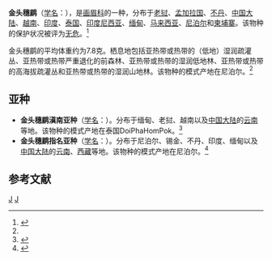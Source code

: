 {{Speciesbox
| taxon = Stachyridopsis chrysaea
| image = Golden Babbler - Bhutan.jpg
| status = LC | status_system = IUCN3.1
| binomial_authority = {{link-en|爱德华·布莱思|Edward Blyth|Blyth}}, 1844<ref name='id3536'>{{cite web| url =http://www.bioinfo.cn/db05/BjdwSpecies.php?action=view&id=3536| title =金头穗鹛| work =《中国动物物种编目数据库》| publisher =中国科学院微生物研究所| author =中国科学院动物研究所| accessdate =2009-04-04| deadurl =yes| archiveurl =https://web.archive.org/web/20160305033640/http://www.bioinfo.cn/db05/BjdwSpecies.php?action=view&id=3536| archivedate =2016-03-05}}</ref>
| range_map = 
}}

'''金头穗鹛'''（[[学名|学名]]：{{lang|la|''Stachyridopsis chrysaea''}}），是[[画眉科|画眉科]]的一种，分布于[[老挝|老挝]]、[[孟加拉国|孟加拉国]]、[[不丹|不丹]]、[[中国大陆|中国大陆]]、[[越南|越南]]、[[印度|印度]]、[[泰国|泰国]]、[[印度尼西亚|印度尼西亚]]、[[缅甸|缅甸]]、[[马来西亚|马来西亚]]、[[尼泊尔|尼泊尔]]和[[柬埔寨|柬埔寨]]。该物种的保护状况被评为[[无危|无危]]。<ref>{{cite web|url=http://www.birdlife.org/datazone/speciesfactsheet.php?id=7911&m=0|title=Stachyris chrysaea|publisher=[[国际鸟盟|BirdLife.org]]|accessdate=2011-06-27}}</ref>

金头穗鹛的平均体重约为7.8克。栖息地包括亚热带或热带的（低地）湿润疏灌丛、亚热带或热带严重退化的前森林、亚热带或热带的湿润低地林、亚热带或热带的高海拔疏灌丛和亚热带或热带的湿润山地林。该物种的模式产地在尼泊尔。<ref name='id3536'/>

==亚种==
*'''金头穗鹛滇南亚种'''（[[学名|学名]]：{{lang|la|''Stachyridopsis chrysaea aurata''}}）。分布于缅甸、老挝、越南以及[[中国大陆|中国大陆]]的[[云南|云南]]等地。该物种的模式产地在泰国DoiPhaHomPok。<ref name='id3537'>{{cite web| url =http://www.bioinfo.cn/db05/BjdwSpecies.php?action=view&id=3537| title =金头穗鹛滇南亚种| work =《中国动物物种编目数据库》| publisher =中国科学院微生物研究所| author =中国科学院动物研究所| accessdate =2009-04-04| deadurl =yes| archiveurl =https://web.archive.org/web/20160305054235/http://www.bioinfo.cn/db05/BjdwSpecies.php?action=view&id=3537| archivedate =2016-03-05}}</ref>
*'''金头穗鹛指名亚种'''（[[学名|学名]]：{{lang|la|''Stachyridopsis chrysaea chrydaea''}}）。分布于尼泊尔、锡金、不丹、印度、缅甸以及[[中国大陆|中国大陆]]的[[云南|云南]]、[[西藏|西藏]]等地。该物种的模式产地在尼泊尔。<ref name='id3538'>{{cite web| url =http://www.bioinfo.cn/db05/BjdwSpecies.php?action=view&id=3538| title =金头穗鹛指名亚种| work =《中国动物物种编目数据库》| publisher =中国科学院微生物研究所| author =中国科学院动物研究所| accessdate =2009-04-04| deadurl =yes| archiveurl =https://web.archive.org/web/20160305063208/http://www.bioinfo.cn/db05/BjdwSpecies.php?action=view&id=3538| archivedate =2016-03-05}}</ref>

== 参考文献 ==
{{reflist}}

{{taxonbar}}
[[Category:_1844年描述的鸟类|J]]
[[Category:画眉科|J]]